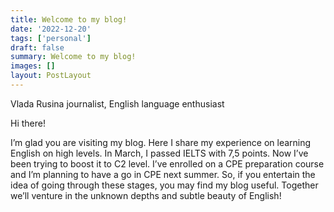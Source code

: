 ```yaml
---
title: Welcome to my blog!
date: '2022-12-20'
tags: ['personal']
draft: false
summary: Welcome to my blog!
images: []
layout: PostLayout
---
```


Vlada Rusina
journalist, English language enthusiast

Hi there!

I’m glad you are visiting my blog. Here I share my experience on learning English on high levels. In March, I passed IELTS with 7,5 points. Now I’ve been trying to boost it to C2 level. I’ve enrolled on a CPE preparation course and I’m planning to have a go in CPE next summer. So, if you entertain the idea of going through these stages, you may find my blog useful. Together we’ll venture in the unknown depths and subtle beauty of English!
